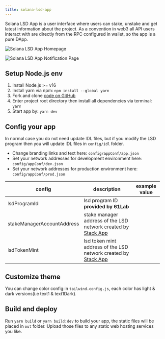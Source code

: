 ```yaml
---
title: solana-lsd-app
---
```


Solana LSD App is a user interface where users can stake, unstake and get latest information about the project. As a convention in web3 all API users interact with are directly from the RPC configured in wallet, so the app is a pure DApp.

![Solana LSD App Homepage](/image/sol_lsd/sol-lsd-app-homepage.png 'Solana LSD App Homepage')

![Solana LSD App Notification Page](/image/sol_lsd/sol-lsd-app-notifications.png 'Solana LSD App Notification Page')

## Setup Node.js env

1. Install Node.js >= v16
2. Install yarn via npm: `npm install --global yarn`
3. Fork and clone [code on GitHub](https://github.com/stafiprotocol/solana-lsd-app)
4. Enter project root directory then install all dependencies via terminal: `yarn`
5. Start app by: `yarn dev`

## Config your app

In normal case you do not need update IDL files, but if you modify the LSD program then you will update IDL files in `config/idl` folder.

- Change branding links and text here: `config/appConf/app.json`
- Set your network addresses for development environment here: `config/appConf/dev.json`
- Set your network addresses for production environment here: `config/appConf/prod.json`

| config | description | example value |
| ------ | ----------- | --- |
| lsdProgramId | lsd program ID **provided by 61Lab** | |
| stakeManagerAccountAddress | stake manager address of the LSD network created by [Stack App](https://stack-app.stafi.io/) | |
| lsdTokenMint | lsd token mint address of the LSD network created by [Stack App](https://stack-app.stafi.io/) | |


## Customize theme

You can change color config in `tailwind.config.js`, each color has light & dark versions(i.e text1 & text1Dark).

## Build and deploy

Run `yarn build` or `yarn build:dev` to build your app, the static files will be placed in `out` folder. Upload those files to any static web hosting services you like.
